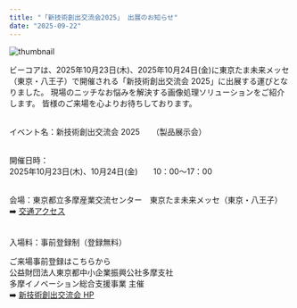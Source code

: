 ```yaml
---
title: "「新技術創出交流会2025」 出展のお知らせ"
date: "2025-09-22"
---
```

![thumbnail](../images/News/2025/shingijutu2025.png)<br />

ビーコアは、2025年10月23日(木)、2025年10月24日(金)に東京たま未来メッセ（東京・八王子）で開催される「新技術創出交流会 2025」に出展する運びとなりました。
現場のニッチなお悩みを解決する画像処理ソリューションをご紹介します。 
皆様のご来場を心よりお待ちしております。<br /><br />

イベント名：新技術創出交流会 2025　　（製品展示会）<br /><br />

開催日時：<br />
2025年10月23日(木)、10月24日(金)　　10：00～17：00<br /><br />

会場：東京都立多摩産業交流センター　東京たま未来メッセ（東京・八王子）
➡️ [交通アクセス](https://www.tamaskc.metro.tokyo.lg.jp/access/)<br /><br />

入場料：事前登録制（登録無料）<br />

ご来場事前登録はこちらから <br />
公益財団法人東京都中小企業振興公社多摩支社<br />
多摩イノベーション総合支援事業 主催<br />
➡️ [新技術創出交流会 HP](https://tama-innovation.jp/event/)<br />

